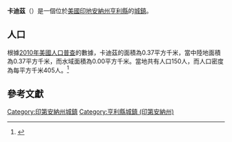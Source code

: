 {{noteTA
|G1=USState
|G2=地名
|G3=Unit
}}
{{Infobox settlement
|name            = 卡迪茲
|native_name = Cadiz
|settlement_type          = [[鎮|城鎮]]
|image_skyline            = Henry County Indiana Incorporated and Unincorporated areas Cadiz Highlighted 1809712.svg
|imagesize                = 250px
|image_map                = 
|mapsize                  = 
|subdivision_type         = [[世界政區索引|國家]]
|subdivision_type1        = [[美国州份|州份]]
|subdivision_type2        = [[印地安納州行政區劃|縣]]
|subdivision_name         = [[美国|美国]]
|subdivision_name1        = [[印地安納州|印地安納州]]
|subdivision_name2        = [[亨利縣_(印地安納州)|亨利縣]]
|elevation_ft             = 1093
|elevation_m              = 333
|timezone                 = [[北美东部时区|EST]]
|area_total_km2           = 0.37
|area_land_km2            = 0.37
|area_water_km2           = 0.00
|area_total_sq_mi         = 
|area_land_sq_mi          = 
|area_water_sq_mi         = 
|population_as_of         = [[2010年美國人口普查|2010]]
|population_footnotes     = 
|population_total         = 150
|population_density_km2   = auto
|population_density_sq_mi = auto
|utc_offset               = -5
|coordinates              = {{coord|39|57|04|N|85|29|11|W|display=inline,title}}
| coor_pinpoint           = 
| coordinates_footnotes   = 
|timezone_DST             = EDT
|utc_offset_DST           = -4
|postal_code_type         = [[美國郵區編號|郵區編號]]
|postal_code              = 47362
|area_code                = [[北美電話區號765|765]]
|blank_name = [[地名信息系统|GNIS ID]]
|blank_info = 431936<ref name="GNIS">{{cite gnis|431936|Cadiz}}</ref>
}}
'''卡迪茲'''（{{lang-en|Cadiz}}）是一個位於[[美國|美國]][[印地安納州|印地安納州]][[亨利縣_(印地安納州)|亨利縣]]的[[鎮|城鎮]]。

== 人口 ==
根據[[2010年美國人口普查|2010年美國人口普查]]的數據，卡迪茲的面積為0.37平方千米，當中陸地面積為0.37平方千米，而水域面積為0.00平方千米。當地共有人口150人，而人口密度為每平方千米405人。<ref name="GR8">{{cite web|url=http://factfinder2.census.gov|publisher=[[美国人口调查局|美国人口调查局]]|accessdate=2011-05-14|title=American FactFinder|archive-date=2013-09-11|archive-url=https://web.archive.org/web/20130911234518/http://factfinder2.census.gov/|dead-url=no}}</ref>

== 參考文獻 ==
{{reflist}}

{{亨利縣 (印地安納州)}}

{{DEFAULTSORT:Cadiz, Indiana}}
[[Category:印第安納州城鎮|Category:印第安納州城鎮]]
[[Category:亨利縣城鎮_(印第安納州)|Category:亨利縣城鎮 (印第安納州)]]

{{Indiana-geo-stub}}